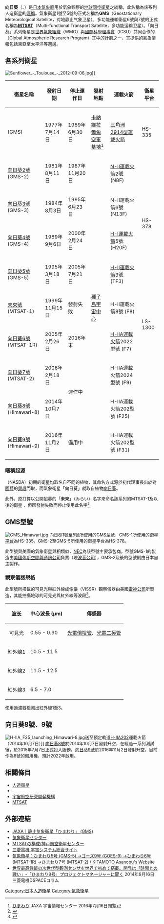 '''向日葵'''（{{lang-ja|ひまわり}}、{{lang-en|Himawari}}）是[[氣象廳_(日本)|日本氣象廳]]用於氣象觀察的[[地球同步衛星|地球同步衛星]]之統稱，此名稱為該系列人造衛星的[[綽號|暱稱]]。氣象衛星1號至5號的正式名稱為'''GMS'''（Geostationary Meteorological Satellite，对地静止气象卫星），多功能運輸衛星6號與7號的正式名稱為'''[[MTSAT|MTSAT]]'''（Multi-functional Transport Satellite，多功能运输卫星）。「向日葵」系列衛星是[[世界氣象組織|世界氣象組織]]（WMO）與[[國際科學理事會|國際科學理事會]]（ICSU）共同合作的'''{{link-ja|全球大氣研究計劃|地球大気開発計画}}'''（Global Atmospheric Research Program）其中的計劃之一，其提供的氣象情報包括東亞至太平洋等週邊。

== 各系列衛星 ==
[[File:Sunflower_-_Toulouse_-_2012-09-06.jpg|thumb]]]]
{| class="wikitable"
!衛星名稱!!發射日期!!停止運作日!!發射地點!!運載火箭!!衛星平台
|-
|{{link-ja|向日葵 (人造衛星)|ひまわり (人工衛星)|向日葵}} (GMS) ||1977年7月14日||1989年6月30日||[[卡納維拉爾角空軍基地|卡納維拉爾角空軍基地]]<ref>[http://spaceinfo.jaxa.jp/ja/gms.html ひまわり] {{Wayback|url=http://spaceinfo.jaxa.jp/ja/gms.html |date=20190809082706 }} JAXA 宇宙情報センター 2016年7月16日閲覧</ref>||[[三角洲系列運載火箭#.E4.B8.89.E8.A7.92.E6.B4.B22000.E7.B3.BB.E5.88.97.E9.81.8B.E8.BC.89.E7.81.AB.E7.AE.AD|三角洲2914型運載火箭]]||HS-335
|-
|[[向日葵2號|向日葵2號]] (GMS-2) ||1981年8月11日||1987年11月20日||rowspan="9"|[[種子島宇宙中心|種子島宇宙中心]]||[[N-II運載火箭|N-II運載火箭]]2號 (N8F) ||rowspan="4"|HS-378
|-
|[[向日葵3號|向日葵3號]] (GMS-3) ||1984年8月3日||1995年6月23日||N-II運載火箭6號 (N13F) 
|-
|[[向日葵4號|向日葵4號]] (GMS-4) ||1989年9月6日||2000年2月24日||[[H-I運載火箭|H-I運載火箭]]5號 (H20F) 
|-
|[[向日葵5號|向日葵5號]] (GMS-5) ||1995年3月18日||2005年7月21日||[[H-II運載火箭|H-II運載火箭]]3號 (TF3)
|-
|[[MTSAT|未來號]] (MTSAT-1)||1999年11月15日||發射失敗||H-II運載火箭8號 (F8)||rowspan="2"|LS-1300
|-
|[[MTSAT|向日葵6號]] (MTSAT-1R) ||2005年2月26日||2016年末||[[H-IIA運載火箭|H-IIA運載火箭]]2022型號 (F7)
|-
|[[MTSAT|向日葵7號]] (MTSAT-2) ||2006年2月18日||rowspan="2"|運作中||H-IIA運載火箭2024型號 (F9)||rowspan="3"|{{link-ja|DS2000|DS2000}}
|-
|[[向日葵8號|向日葵8號]] (Himawari-8) ||2014年10月7日||H-IIA運載火箭202型號 (F25)
|-
|[[向日葵9號|向日葵9號]] (Himawari-9)||2016年11月2日||備用中||H-IIA運載火箭202型號 (F31)
|}

=== 暱稱起源 ===
{{link-ja|宇宙開發事業團|宇宙開発事業団}}（NASDA）初期的衛星均取名自不同的植物，其命名方式源於初代理事長{{link-ja|島秀雄|島秀雄}}出於對[[園藝|園藝]]的[[興趣|興趣]]而取，而氣象衛星「向日葵」就取自植物[[向日葵|向日葵]]。

此外，原打算以公開招募的「'''未來'''」（みらい）名字來命名該系列的MTSAT-1及以後的衛星 ，但因發射失敗而停止使用此名字<ref>{{Cite news |url=http://www.yomiuri.co.jp/main/news/20050302i206.htm |title=ひまわり?MTSAT?気象庁と国交省命名で“衝突” |publisher=[[讀賣新聞集團本社|讀賣新聞集團本社]] |newspaper=[[讀賣新聞|讀賣新聞]] |date=2005-03-02 |archiveurl=https://archive.today/20050304023952/http://www.yomiuri.co.jp/main/news/20050302i206.htm |archivedate=2005-03-04 |dead-url=yes |accessdate=2016-08-17 }}</ref>。

== GMS型號 ==
[[File:GMS_Himawari.jpg|thumb]]
向日葵1號至5號所使用的GMS型號，GMS-1所使用的[[衛星平台|衛星平台]]為HS-335，GMS-2至GMS-5所使用的衛星平台為HS-378。

此型號與美國的氣象衛星{{link-en|GOES-4|GOES_4}}與{{link-en|GOES-7|GOES_7}}相類似，[[日本電氣|NEC]]為該型號主要承包商，型號GMS-1的製造由[[休斯飞机公司|美國休斯空間與通訊公司]]負責（現[[波音|波音公司]]），GMS-2及後的型號則由日本自主製作。
=== 觀察儀器規格 ===
此型號所搭載的可見光與紅外線成像儀（VISSR）觀察儀器由美國[[雷神公司|雷神公司]]所製造，其能拍攝地球的可見光與紅外線等波段<ref>{{Cite web |url=http://www.mext.go.jp/b_menu/shingi/uchuu/reports/05120701/014.htm |title=我が国における主な衛星・センサ一覧表,文部科学省 |accessdate=2016-08-17 |archive-date=2013-01-22 |archive-url=https://web.archive.org/web/20130122112947/http://www.mext.go.jp/b_menu/shingi/uchuu/reports/05120701/014.htm |dead-url=yes }}</ref>。

{| class="wikitable"
! [[波长|波长]] !! 中心波長 (µm) !! 傳感器
|-
|style="text-align:center"|可見光||style="text-align:left"|0.55 - 0.90||style="text-align:left"|[[光電倍增管|光電倍增管]]、[[光電二極管|光電二極管]]
|-
|style="text-align:center"|紅外線1||style="text-align:left"|10.5 - 11.5||rowspan="3" style="text-align:left"|{{link-en|碲鎘汞|Mercury cadmium telluride}}
|-
|style="text-align:center"|紅外線2||style="text-align:left"|11.5 - 12.5
|-
|style="text-align:center"|紅外線3||style="text-align:left"|6.5 - 7.0
|}
使用過濾器檢測出紅外線1至3。

== 向日葵8號、9號 ==
[[File:H-IIA_F25_launching_Himawari-8.jpg|thumb]]送至預定軌道[[H-IIA运载火箭|H-IIA202]]運載火箭（2014年10月7日）]]
{{Main|向日葵8號}}
[[向日葵8號|向日葵8號]]於2014年10月7日發射升空，在經過一系列測試後，於2015年7月7日正式投入服務。[[向日葵9號|向日葵9號]]於2016年11月2日發射升空，目前作為8號的備用機，預計2022年啟用。

== 相關條目 ==
* [[人造衛星|人造衛星]]
* {{link-ja|宇宙開発事業団|宇宙開発事業団}}
* [[宇宙航空研究開発機構|宇宙航空研究開発機構]]
* [[MTSAT|MTSAT]]

== 外部連結 ==
* [http://www.jaxa.jp/projects/sat/gms/index_j.html JAXA｜静止気象衛星「ひまわり」 (GMS) ]{{Wayback|url=http://www.jaxa.jp/projects/sat/gms/index_j.html |date=20200919095951 }}
* [https://web.archive.org/web/20160828193829/http://www.jma-net.go.jp/msc/ja/index.html 気象衛星センター]
* [https://web.archive.org/web/20080519003829/http://www.kasc.go.jp/archive/mtsat.htm MTSATの構成/神戸航空衛星センター]
* [http://www.mitsubishielectric.co.jp/society/space/satellite/observation/himawari8-9.html 三菱電機 宇宙システム総合サイト]{{Wayback|url=http://www.mitsubishielectric.co.jp/society/space/satellite/observation/himawari8-9.html |date=20201117190834 }}
* [http://agora.ex.nii.ac.jp/~kitamoto/research/rs/gms-goes.html.ja 気象衛星：ひまわり5号 (GMS-5) →ゴーズ9号 (GOES-9) →ひまわり6号 (MTSAT-1R) →ひまわり7号 (MTSAT-2) / KITAMOTO Asanobu's Website]{{Wayback|url=http://agora.ex.nii.ac.jp/~kitamoto/research/rs/gms-goes.html.ja |date=20201022034451 }}
* [http://www.mitsubishielectric.co.jp/me/dspace/column/c1409_1.html 世界最高性能の次世代型観測センサを世界で初めて搭載。開発は「時間との戦い」-「ひまわり8号」プロジェクトマネージャーに聞く]{{Wayback|url=http://www.mitsubishielectric.co.jp/me/dspace/column/c1409_1.html |date=20201001054054 }} 2014年9月16日 三菱電機DSPACEコラム

{{日本氣象衛星}}
{{氣象設備}}
<!-- {{日本太空計劃}} -->

{{DEFAULTSORT:Himawari}}

[[Category:日本人造衛星|Category:日本人造衛星]]
[[Category:氣象衛星|Category:氣象衛星]]